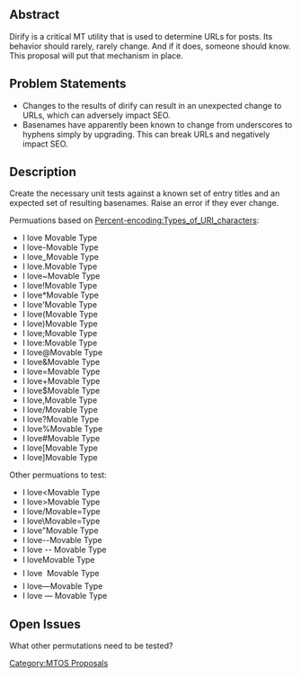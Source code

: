 == Abstract ==

Dirify is a critical MT utility that is used to determine URLs for posts. Its behavior should rarely, rarely change. And if it does, someone should know. This proposal will put that mechanism in place.

== Problem Statements ==

* Changes to the results of dirify can result in an unexpected change to URLs, which can adversely impact SEO.
* Basenames have apparently been known to change from underscores to hyphens simply by upgrading. This can break URLs and negatively impact SEO.

== Description ==

Create the necessary unit tests against a known set of entry titles and an
expected set of resulting basenames. Raise an error if they ever change.

Permuations based on [http://en.wikipedia.org/wiki/Percent-encoding#Types_of_URI_characters Percent-encoding:Types_of_URI_characters]:

* I love Movable Type
* I love-Movable Type
* I love_Movable Type
* I love.Movable Type
* I love~Movable Type
* I love!Movable Type
* I love*Movable Type
* I love'Movable Type
* I love(Movable Type
* I love)Movable Type
* I love;Movable Type
* I love:Movable Type
* I love@Movable Type
* I love&Movable Type
* I love=Movable Type
* I love+Movable Type
* I love$Movable Type
* I love,Movable Type
* I love/Movable Type
* I love?Movable Type
* I love%Movable Type
* I love#Movable Type
* I love[Movable Type
* I love]Movable Type

Other permuations to test:

* I love<Movable Type
* I love>Movable Type
* I love/Movable=Type
* I love\Movable=Type
* I love"Movable Type
* I love--Movable Type
* I love -- Movable Type
* I love&#151;Movable Type
* I love &#151; Movable Type
* I love&mdash;Movable Type
* I love &mdash; Movable Type

== Open Issues ==

What other permutations need to be tested?

[[Category:MTOS Proposals]]

